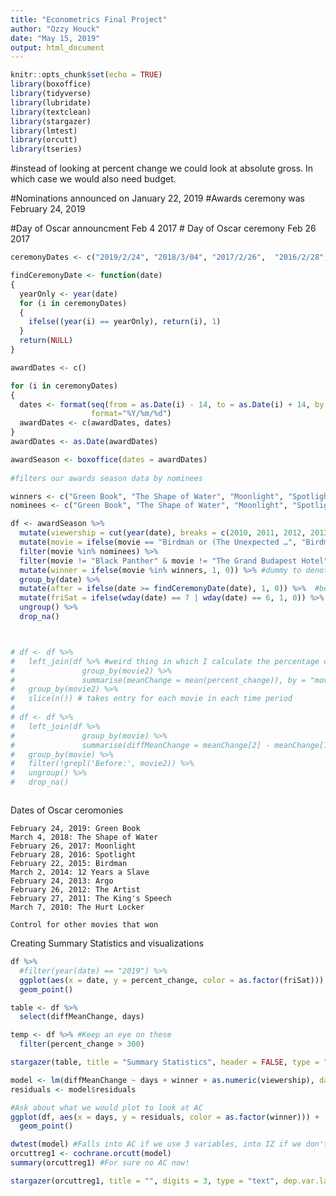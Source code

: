 ```yaml
---
title: "Econometrics Final Project"
author: "Ozzy Houck"
date: "May 15, 2019"
output: html_document
---
```


```r
knitr::opts_chunk$set(echo = TRUE)
library(boxoffice)
library(tidyverse)
library(lubridate)
library(textclean)
library(stargazer)
library(lmtest)
library(orcutt)
library(tseries)
```

#instead of looking at percent change we could look at absolute gross. In which case we would also need budget. 

#Nominations announced on January 22, 2019 
#Awards ceremony was February 24, 2019

#Day of Oscar announcment Feb 4 2017
# Day of Oscar ceremony Feb 26 2017
```r
ceremonyDates <- c("2019/2/24", "2018/3/04", "2017/2/26",  "2016/2/28","2015/2/22", "2014/3/02", "2013/2/24", "2012/2/26", "2011/2/27", "2010/3/07")

findCeremonyDate <- function(date) 
{
  yearOnly <- year(date)
  for (i in ceremonyDates)
  {
    ifelse((year(i) == yearOnly), return(i), 1)
  }
  return(NULL)
}

awardDates <- c()

for (i in ceremonyDates)
{
  dates <- format(seq(from = as.Date(i) - 14, to = as.Date(i) + 14, by = "day"),
                  format="%Y/%m/%d")
  awardDates <- c(awardDates, dates)
}
awardDates <- as.Date(awardDates)

awardSeason <- boxoffice(dates = awardDates)
 
#filters our awards season data by nominees 

winners <- c("Green Book", "The Shape of Water", "Moonlight", "Spotlight", "Birdman", "12 Years a Slave", "Argo", "The Artist", "The King’s Speech", "The Hurt Locker")
nominees <- c("Green Book", "The Shape of Water", "Moonlight", "Spotlight", "Birdman", "12 Years a Slave", "Argo", "The Artist", "The King’s Speech", "Roma", "The Favourite", "Black Panther", "A Star is Born", "BlacKkKlansman", "Bohemian Rhapsody", "Vice", "Three Billboards Outside Eb…", "Dunkirk", "Lady Bird", "Get Out", "The Post", "Darkest Hour", "Call Me by Your Name", "Phantom Thread", "La La Land", "Manchester-by-the Sea", "Hidden Figures", "Fences", "Arrival", "Hacksaw Ridge", "Hell or High Water", "Lion", "The Revenant", "The Big Short", "The Martian", "Mad Max: Fury Road", "Room", "Bridge of Spies", "Brooklyn", "American Sniper", "Boyhood", "The Grand Budapest Hotel", "The Imitation Game", "Selma", "The Theory of Everything", "Whiplash", "Gravity", "American Hustle", "Dallas Buyers Club", "Her", "Philomena", "The Wolf of Wall Street", "Captain Phillips", "Nebraska", "Lincoln", "Zero Dark Thirty", "Les Miserables", "Life of Pi", "Silver Linings Playbook", "Django Unchained", "Armour", "Beasts of the Southern Wild", "The Help", "The Descendants", "Hugo", "Midnight in Paris", "Moneyball", "The Tree of Life", "War Hoarse", "Extremely Loud and Incredib…", "127 Hours", "Black Swan", "The Fighter", "Inception", "The Kids Are All Right", "The Social Network", "Toy Story 3", "True Grit", "Winter's Bone")

df <- awardSeason %>%
  mutate(viewership = cut(year(date), breaks = c(2010, 2011, 2012, 2013, 2014, 2015, 2016, 2017, 2018, 2019), labels = c(37.6, 39.3, 40.3, 43.7, 36.6, 34.3, 32.9, 26.5, 29.6))) %>% 
  mutate(movie = ifelse(movie == "Birdman or (The Unexpected …", "Birdman", movie)) %>% 
  filter(movie %in% nominees) %>%  
  filter(movie != "Black Panther" & movie != "The Grand Budapest Hotel" & movie != "Get Out") %>%  #in theaters during previous award season
  mutate(winner = ifelse(movie %in% winners, 1, 0)) %>% #dummy to denote a winner
  group_by(date) %>% 
  mutate(after = ifelse(date >= findCeremonyDate(date), 1, 0)) %>%  #before or after ceremony
  mutate(friSat = ifelse(wday(date) == 7 | wday(date) == 6, 1, 0)) %>% #Mark if day is weekend
  ungroup() %>% 
  drop_na()



# df <- df %>% 
#   left_join(df %>% #weird thing in which I calculate the percentage change for each movie in each timer period and then join those values to the big table
#               group_by(movie2) %>% 
#               summarise(meanChange = mean(percent_change)), by = "movie2") %>% 
#   group_by(movie2) %>% 
#   slice(n()) # takes entry for each movie in each time period
# 
# df <- df %>% 
#   left_join(df %>% 
#               group_by(movie) %>%
#               summarise(diffMeanChange = meanChange[2] - meanChange[1]), by = "movie") %>% 
#   group_by(movie) %>% 
#   filter(!grepl('Before:', movie2)) %>% 
#   ungroup() %>% 
#   drop_na()



```
Dates of Oscar ceromonies

	February 24, 2019: Green Book
	March 4, 2018: The Shape of Water
	February 26, 2017: Moonlight
	February 28, 2016: Spotlight
	February 22, 2015: Birdman
	March 2, 2014: 12 Years a Slave
	February 24, 2013: Argo
	February 26, 2012: The Artist
	February 27, 2011: The King's Speech
	March 7, 2010: The Hurt Locker
	
	Control for other movies that won
	
	
	
	
Creating Summary Statistics and visualizations

```r
df %>% 
  #filter(year(date) == "2019") %>% 
  ggplot(aes(x = date, y = percent_change, color = as.factor(friSat))) +
  geom_point() 

table <- df %>%
  select(diffMeanChange, days)

temp <- df %>% #Keep an eye on these
  filter(percent_change > 300)
```

```r
stargazer(table, title = "Summary Statistics", header = FALSE, type = "text") # Why does this not work?
```

```r
model <- lm(diffMeanChange ~ days + winner + as.numeric(viewership), data = df)
residuals <- model$residuals

#Ask about what we would plot to look at AC
ggplot(df, aes(x = days, y = residuals, color = as.factor(winner))) +
  geom_point()

```


```r
dwtest(model) #Falls into AC if we use 3 variables, into IZ if we don't use viewership
orcuttreg1 <- cochrane.orcutt(model)
summary(orcuttreg1) #For sure no AC now!
```


```r
stargazer(orcuttreg1, title = "", digits = 3, type = "text", dep.var.labels = c("Difference in Percent Change in Revenue"), covariate.labels = c("Best Picture Winner", "Days in Theatres", "Veiwership (millions)"), header = FALSE)
```




